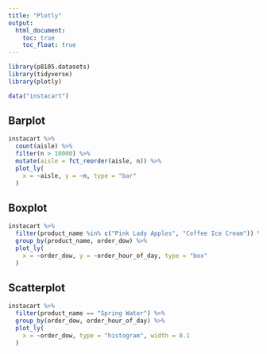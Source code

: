 ```yaml
---
title: "Plotly"
output: 
  html_document:
    toc: true
    toc_float: true
---
```


```r
library(p8105.datasets)
library(tidyverse)
library(plotly)
```

```r
data("instacart")
```

## Barplot
```r
instacart %>% 
  count(aisle) %>% 
  filter(n > 10000) %>% 
  mutate(aisle = fct_reorder(aisle, n)) %>% 
  plot_ly(
    x = ~aisle, y = ~n, type = "bar"
  )
```

## Boxplot
```r
instacart %>% 
  filter(product_name %in% c("Pink Lady Apples", "Coffee Ice Cream")) %>% 
  group_by(product_name, order_dow) %>% 
  plot_ly(
    x = ~order_dow, y = ~order_hour_of_day, type = "box"
  )
```

## Scatterplot
```r
instacart %>% 
  filter(product_name == "Spring Water") %>% 
  group_by(order_dow, order_hour_of_day) %>%
  plot_ly(
    x = ~order_dow, type = "histogram", width = 0.1
  )
```
